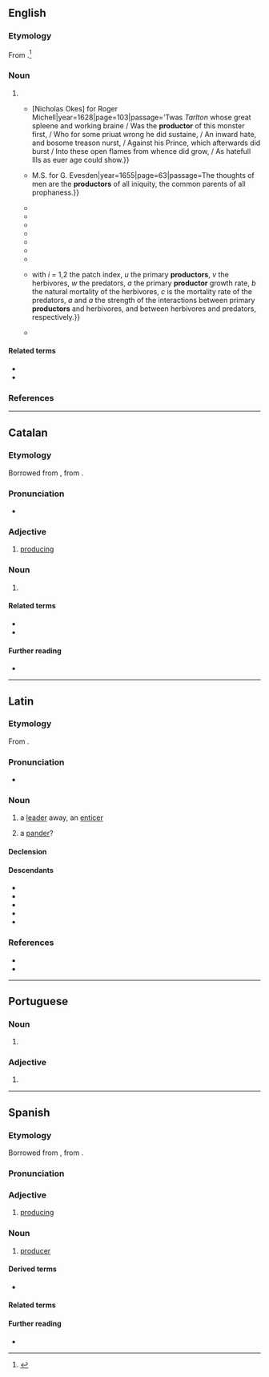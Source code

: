 ==English==

===Etymology===
From {{suffix|en|product|or}}.<ref>{{R:Merriam-Webster Online}}</ref>

===Noun===
{{en-noun}}

# {{synonym of|en|producer}}
#* {{quote-book|en|author=&#91;{{w|Francis Hubert}}&#93;|title=The Deplorable Life and Death of Edward the Second, King of England Together with the Downefall of the Two Vnfortunate Fauorits, Gauestone and Spencer. Storied in an Excellent Poëm.|location=London|publisher={{...|Printed [by]}}[Nicholas Okes] for Roger Michell|year=1628|page=103|passage=’Twas ''Tarlton'' whose great spleene and working braine / Was the '''productor''' of this monster first, / Who for some priuat wrong he did sustaine, / An inward hate, and bosome treason nurst, / Against his Prince, which afterwards did burst / Into these open flames from whence did grow, / As hatefull Ills as euer age could show.}}
#* {{quote-book|en|author=John Bisco|title=The Grand Triall of True Conversion. Or, Sanctifying Grace Appearing and Acting First and Chiefly in the Thoughts.: A Treatise Wherein These Two Mysteries Are Opened.{{nb...|1. The Mystery of Iniquity Working in Mans Thoughts by Corrupt Nature. II. The Mystery of Holiness Working in the Thoughts of Sanctified Persons. Together with Precious Preservatives Against Evill Thoughts.}}|location=London|publisher={{...|Printed by}}M.S. for G. Evesden|year=1655|page=63|passage=The thoughts of men are the '''productors''' of all iniquity, the common parents of all prophaness.}}
#* {{quote-book|en|author=a Merchant|title=A Discourse of the Duties on Merchandize, More Particularly That on Sugars, Occasionally Offer’d, in Answer to a Pamphlet, Intituled, The Groans of the Plantations, &c.{{nb...|Exposing the Weakness of the Said Pamphlet, and Plainly Demonstrating, That the Taking off the Imposition on Sugars Would Not Be One Farthing Advantage to the Plantations, and yet Take Away Yearly a Great Sum from Their Majesties Present Revenue. Also, Shewing How the Last Imposition on Sugars Did Truly Affect that Trade, and How the Same Might Yet Be Advanc’d, to the Greater Benefit Both of This Kingdom and the Plantations. Also, How Certain Regulations Might Be Made, for the Better Accommodating the Duties on Merchandize, Both to the Advantage of Trade and the Revenue.}}|location=London|year=1695|page=22|passage=For the firſt then I offer this Argument, That if thoſe Impoſitions we lay upon Foreign Commodities, do not leſſen their Importation, Expence, or Demand here, their Prices alſo Advancing proportionably, then the Impoſition doth not affect the '''Productors''', but the Expenders: But we find that those Merchandizes Imported, are not leſſened in their Importation, Expence, or Demand, and have not failed to reach a proportionable Advance; therefore ’tis plain, that ſuch Impositions lie wholly on the Expenders, and do not affect the '''Productors'''.}}
#* {{quote-journal|en|title=Charltoniana. On Love.|journal=The Washingtonian|url=https://www.newspapers.com/newspage/489834356/|volume=II|issue=65|location=Windsor, Vt.|date=14 October 1811|passage=But, although {{smc|love}} may be the original '''productor''' of many co-existent passions, these arise from subsequent causes, and are never to be considered as other than collateral effects, which a peculiarity of circumstances alone can produce, and which a fortuitous change may increase or annul.}}
#* {{quote-journal|en|title=Romford Agricultural Association|journal=The Essex Standard; and Colchester, Chelmsford, Maldon, Harwich Manningtree, Witham, Halsted, Braintree, Romford, Sudbury, Hedingham, Coggeshall, Bishop’s-Stortford, Dunmow, Saffron-Walden, Southend, and General County Advertiser|url=https://www.newspapers.com/newspage/396558849/|issue=261|location=Colchester|publisher=John Taylor, Jun.; Chelmsford: Henry Thomas Biddell|date=1 January 1836|passage=This somewhat paradoxical circumstance—and all the farmers expenses were shown to be strictly analogous, was fully accounted for by the taxes on the articles consumed by all workmen and labourers from the mines to the farm-yard; including, of necessity, the '''productors''' of the tools which their workmen employ.}}
#* {{quote-journal|en|journal=Proceedings of the Annual Sessions of the National Fraternal Congress|year=1903|page=174|passage=Apart from meals, it is a destroyer of arteries and a '''productor''' of sclerosis of the connective tissues throughout the body.}}
#* {{quote-journal|en|journal=Hearings Before a Subcommittee of the Committee on Banking and Currency, United States Senate, Eighty-First Congress, First Session on S. 138, S. 685, S. 686, S. 709, S. 712, S. 724, and S. 757, Bills Pertaining to General House Legislation|location=Washington, D.C.|publisher=[[w:United States Government Publishing Office|United States Government Printing Office]]|year=1949|page=588|passage=Senator {{smc|Cain}}. You are just going further than the President in that every phase of human endeavor where a particular need cannot be filled, that is, if the private '''productors''' do not volunteer, you think the Government should undertake that function?}}
#* {{quote-book|en|author=Joseph H. Young|title=Morphology of the White Shrimp Penaeus setiferus (Linnaeus 1758)|series=Fishery Bulletin|location=Washington, D.C.|publisher=[[w:United States Government Publishing Office|United States Government Printing Office]]|year=1959|page=80|passage=The propodite '''productors''' in ''Penaeus'' are homologous with the propodite '''productor''' in ''Astacus'', ''Pandalus'', and ''Callinectes''.}}
#* {{quote-journal|en|journal=Annali di botanica|year=1994|page=69|passage=This work is used in biosynthesis and somehow transforms the '''productors'''; from these, organic matter is transferred to respiratory systems (both in autotrophic or eterotrophic organisms).}}
#* {{quote-book|en|author=Bernard Cazelles|author2=Lewi Stone|author3=Gérard Boudjema|chapter=Phase Synchrony induced by Environmental Perturbations in Chaotic Populations|editor=Vincenzo Capasso|title=Mathematical Modelling & Computing in Biology and Medicine: 5th ESMTB Conference 2002|year=2003|page=263|passage={{...}}with ''i'' = 1,2 the patch index, ''u'' the primary '''productors''', ''v'' the herbivores, ''w'' the predators, ''a'' the primary '''productor''' growth rate, ''b{{sub|i}}'' the natural mortality of the herbivores, ''c'' is the mortality rate of the predators, ''a''{{sub|1}} and ''a''{{sub|2}} the strength of the interactions between primary '''productors''' and herbivores, and between herbivores and predators, respectively.}}
#* {{quote-book|en|author=Aleksandra Šmitran|author2=Ina Gajić|author3=LJiljana Božić|author4=Lazar Ranin|chapter=Adherence and Biofilm Production of ''Streptococcus pyogenes''|editors=Dharumadurai Dhanasekaran and Nooruddin Thajuddin|title=Microbial Biofilms: Importance and Applications|publisher=InTech|year=2016|page=63|isbn=978-953-51-2435-1|passage=Non-invasive isolates were stable biofilm '''productors'''. There was no correlation between adherence and biofilm production among invasive isolates. Invasive isolates were also unstable biofilm '''productors'''.}}

====Related terms====
* {{l|en|productress}}
* {{l|en|productrix}}

===References===
<references/>

----

==Catalan==

===Etymology===
Borrowed from {{bor|ca|la|productor}}, from {{m|la|productus}}.

===Pronunciation===
* {{ca-IPA}}

===Adjective===
{{ca-adj}}

# [[producing]]

===Noun===
{{ca-noun|m|f=productora}}

# {{l|en|producer}}

====Related terms====
* {{l|ca|producte}}
* {{l|ca|produir}}

====Further reading====
* {{R:IEC2}}

----

==Latin==

===Etymology===
From {{suffix|la|prōdūcō|tor|pos2=agent suffix}}.

===Pronunciation===
* {{la-IPA|prōductor}}

===Noun===
{{la-noun|prōductor<3>|g=m}}

# a [[leader]] away, an [[enticer]]
# {{lb|la|dubious}} a [[pander]]?

====Declension====
{{la-ndecl|prōductor<3>}}

====Descendants====
* {{desc|ca|productor}}
* {{desc|fr|producteur}}
* {{desc|it|produttore}}
* {{desc|pt|productor|produtor}}
* {{desc|es|productor}}

===References===
* {{R:L&S}}
* {{R:Gaffiot}}

----

==Portuguese==

===Noun===
{{pt-noun|m|es|f=productora}}

# {{pt-obsolete-silent-letter-1911|produtor}}

===Adjective===
{{pt-adj|product|or}}

# {{pt-obsolete-silent-letter-1911|produtor}}

----

==Spanish==

===Etymology===
Borrowed from {{bor|es|la|productor}}, from {{m|la|productus}}.

===Pronunciation===
{{es-IPA}}

===Adjective===
{{es-adj}}

# [[producing]]

===Noun===
{{es-noun|m|f=productora}}

# [[producer]]

====Derived terms====
* {{l|es|agroproductor}}

====Related terms====
{{rel3|es
|producción
|producto
|producir}}

====Further reading====
* {{R:es:DRAE}}